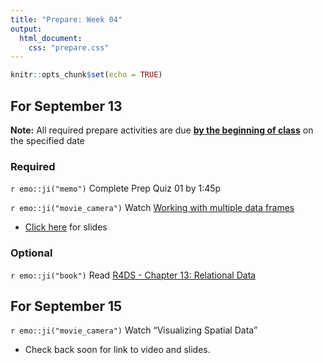```yaml
---
title: "Prepare: Week 04"
output: 
  html_document:
    css: "prepare.css"
---
```


```r
knitr::opts_chunk$set(echo = TRUE)
```

## For September 13

**Note:** All required prepare activities are due **<u>by the beginning of class</u>** on the specified date

### Required 

`r emo::ji("memo")` Complete Prep Quiz 01 by 1:45p

`r emo::ji("movie_camera")` Watch [Working with multiple data frames](https://youtu.be/VdV5ABsaf5Y)

- [Click here](https://rstudio-education.github.io/datascience-box/course-materials/slides/u2-d08-multi-df/u2-d08-multi-df.html#1) for slides

### Optional 

`r emo::ji("book")` Read [R4DS - Chapter 13: Relational Data](https://r4ds.had.co.nz/relational-data.html)


## For September 15

`r emo::ji("movie_camera")` Watch "Visualizing Spatial Data" 

- Check back soon for link to video and slides.





